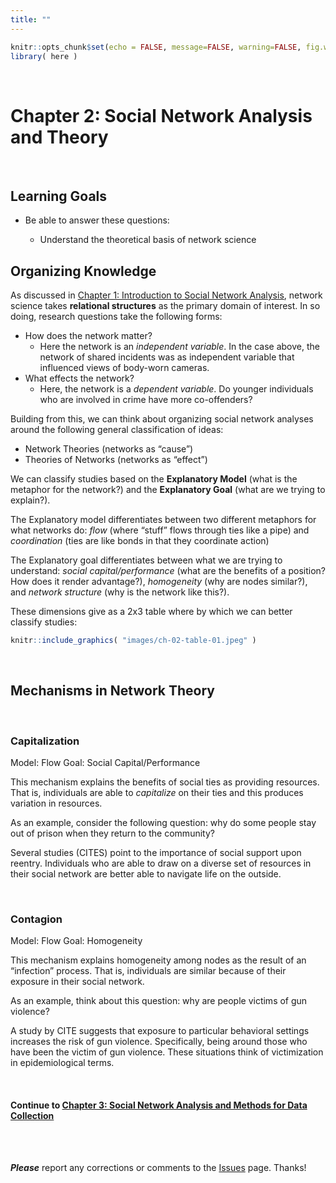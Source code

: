 ```yaml
---
title: ""
---
```


```r
knitr::opts_chunk$set(echo = FALSE, message=FALSE, warning=FALSE, fig.width = 10)
library( here )
```

<br>

# Chapter 2: Social Network Analysis and Theory

<br>

## Learning Goals

  * Be able to answer these questions:
  
    * Understand the theoretical basis of network science
<br>

## Organizing Knowledge

As discussed in [Chapter 1: Introduction to Social Network Analysis](), network science takes **relational structures** as the primary domain of interest. In so doing, research questions take the following forms:

  * How does the network matter?
    * Here the network is an *independent variable*. In the case above, the network of shared incidents was as independent variable that influenced views of body-worn cameras.
  * What effects the network?
    * Here, the network is a *dependent variable*. Do younger individuals who are involved in crime have more co-offenders? 

Building from this, we can think about organizing social network analyses around the following general classification of ideas:

  * Network Theories (networks as "cause")
  * Theories of Networks (networks as "effect")
  
We can classify studies based on the **Explanatory Model** (what is the metaphor for the network?) and the **Explanatory Goal** (what are we trying to explain?). 

The Explanatory model differentiates between two different metaphors for what networks do: *flow* (where "stuff" flows through ties like a pipe) and *coordination* (ties are like bonds in that they coordinate action)

The Explanatory goal differentiates between what we are trying to understand: *social capital/performance* (what are the benefits of a position? How does it render advantage?), *homogeneity* (why are nodes similar?), and *network structure* (why is the network like this?).

These dimensions give as a 2x3 table where by which we can better classify studies:

```r
knitr::include_graphics( "images/ch-02-table-01.jpeg" )
```

<br>  
  
## Mechanisms in Network Theory

<br>

### Capitalization

Model: Flow
Goal: Social Capital/Performance

This mechanism explains the benefits of social ties as providing resources. That is, individuals are able to *capitalize* on their ties and this produces variation in resources.

As an example, consider the following question: why do some people stay out of prison when they return to the community?

Several studies (CITES) point to the importance of social support upon reentry. Individuals who are able to draw on a diverse set of resources in their social network are better able to navigate life on the outside.

<br>

### Contagion

Model: Flow
Goal: Homogeneity

This mechanism explains homogeneity among nodes as the result of an "infection" process. That is, individuals are similar because of their exposure in their social network.

As an example, think about this question: why are people victims of gun violence?

A study by CITE suggests that exposure to particular behavioral settings increases the risk of gun violence. Specifically, being around those who have been the victim of gun violence. These situations think of victimization in epidemiological terms.

<br>

#### Continue to [Chapter 3: Social Network Analysis and Methods for Data Collection](ch-03-sna-methods.html)

<br><br>

***Please*** report any corrections or comments to the [Issues](https://github.com/jacobtnyoung/sna-textbook/issues) page. Thanks!

<br><br>